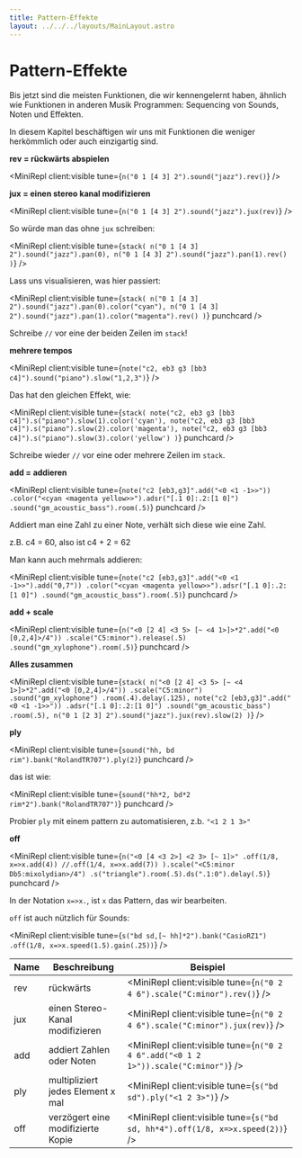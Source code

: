 ```yaml
---
title: Pattern-Effekte
layout: ../../../layouts/MainLayout.astro
---
```



# Pattern-Effekte

Bis jetzt sind die meisten Funktionen, die wir kennengelernt haben, ähnlich wie Funktionen in anderen Musik Programmen: Sequencing von Sounds, Noten und Effekten.

In diesem Kapitel beschäftigen wir uns mit Funktionen die weniger herkömmlich oder auch einzigartig sind.

**rev = rückwärts abspielen**

<MiniRepl client:visible tune={`n("0 1 [4 3] 2").sound("jazz").rev()`} />

**jux = einen stereo kanal modifizieren**

<MiniRepl client:visible tune={`n("0 1 [4 3] 2").sound("jazz").jux(rev)`} />

So würde man das ohne `jux` schreiben:

<MiniRepl
  client:visible
  tune={`stack(
  n("0 1 [4 3] 2").sound("jazz").pan(0),
  n("0 1 [4 3] 2").sound("jazz").pan(1).rev()
)`}
/>

Lass uns visualisieren, was hier passiert:

<MiniRepl
  client:visible
  tune={`stack(
  n("0 1 [4 3] 2").sound("jazz").pan(0).color("cyan"),
  n("0 1 [4 3] 2").sound("jazz").pan(1).color("magenta").rev()
)`}
  punchcard
/>

<Box>

Schreibe `//` vor eine der beiden Zeilen im `stack`!

</Box>

**mehrere tempos**

<MiniRepl client:visible tune={`note("c2, eb3 g3 [bb3 c4]").sound("piano").slow("1,2,3")`} />

Das hat den gleichen Effekt, wie:

<MiniRepl
  client:visible
  tune={`stack(
  note("c2, eb3 g3 [bb3 c4]").s("piano").slow(1).color('cyan'),
  note("c2, eb3 g3 [bb3 c4]").s("piano").slow(2).color('magenta'),
  note("c2, eb3 g3 [bb3 c4]").s("piano").slow(3).color('yellow')
)`}
  punchcard
/>

<Box>

Schreibe wieder `//` vor eine oder mehrere Zeilen im `stack`.

</Box>

**add = addieren**

<MiniRepl
  client:visible
  tune={`note("c2 [eb3,g3]".add("<0 <1 -1>>"))
.color("<cyan <magenta yellow>>").adsr("[.1 0]:.2:[1 0]")
.sound("gm_acoustic_bass").room(.5)`}
  punchcard
/>

<Box>

Addiert man eine Zahl zu einer Note, verhält sich diese wie eine Zahl.

z.B. c4 = 60, also ist c4 + 2 = 62

</Box>

Man kann auch mehrmals addieren:

<MiniRepl
  client:visible
  tune={`note("c2 [eb3,g3]".add("<0 <1 -1>>").add("0,7"))
.color("<cyan <magenta yellow>>").adsr("[.1 0]:.2:[1 0]")
.sound("gm_acoustic_bass").room(.5)`}
  punchcard
/>

**add + scale**

<MiniRepl
  client:visible
  tune={`n("<0 [2 4] <3 5> [~ <4 1>]>*2".add("<0 [0,2,4]>/4"))
.scale("C5:minor").release(.5)
.sound("gm_xylophone").room(.5)`}
  punchcard
/>

**Alles zusammen**

<MiniRepl
  client:visible
  tune={`stack(
  n("<0 [2 4] <3 5> [~ <4 1>]>*2".add("<0 [0,2,4]>/4"))
  .scale("C5:minor")
  .sound("gm_xylophone")
  .room(.4).delay(.125),
  note("c2 [eb3,g3]".add("<0 <1 -1>>"))
  .adsr("[.1 0]:.2:[1 0]")
  .sound("gm_acoustic_bass")
  .room(.5),
  n("0 1 [2 3] 2").sound("jazz").jux(rev).slow(2)
)`}
/>

**ply**

<MiniRepl client:visible tune={`sound("hh, bd rim").bank("RolandTR707").ply(2)`} punchcard />

das ist wie:

<MiniRepl client:visible tune={`sound("hh*2, bd*2 rim*2").bank("RolandTR707")`} punchcard />

<Box>

Probier `ply` mit einem pattern zu automatisieren, z.b. `"<1 2 1 3>"`

</Box>

**off**

<MiniRepl
  client:visible
  tune={`n("<0 [4 <3 2>] <2 3> [~ 1]>"
  .off(1/8, x=>x.add(4))
  //.off(1/4, x=>x.add(7))
).scale("<C5:minor Db5:mixolydian>/4")
.s("triangle").room(.5).ds(".1:0").delay(.5)`}
  punchcard
/>

<Box>

In der Notation `x=>x.`, ist `x` das Pattern, das wir bearbeiten.

</Box>

`off` ist auch nützlich für Sounds:

<MiniRepl
  client:visible
  tune={`s("bd sd,[~ hh]*2").bank("CasioRZ1")
  .off(1/8, x=>x.speed(1.5).gain(.25))`}
/>

| Name | Beschreibung                      | Beispiel                                                                            |
| ---- | --------------------------------- | ----------------------------------------------------------------------------------- |
| rev  | rückwärts                         | <MiniRepl client:visible tune={`n("0 2 4 6").scale("C:minor").rev()`} />            |
| jux  | einen Stereo-Kanal modifizieren   | <MiniRepl client:visible tune={`n("0 2 4 6").scale("C:minor").jux(rev)`} />         |
| add  | addiert Zahlen oder Noten         | <MiniRepl client:visible tune={`n("0 2 4 6".add("<0 1 2 1>")).scale("C:minor")`} /> |
| ply  | multipliziert jedes Element x mal | <MiniRepl client:visible tune={`s("bd sd").ply("<1 2 3>")`} />                      |
| off  | verzögert eine modifizierte Kopie | <MiniRepl client:visible tune={`s("bd sd, hh*4").off(1/8, x=>x.speed(2))`} />       |
